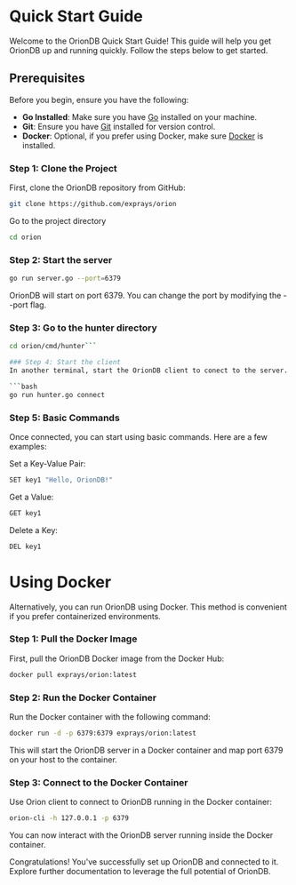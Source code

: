 
# Quick Start Guide

Welcome to the OrionDB Quick Start Guide! This guide will help you get OrionDB up and running quickly. Follow the steps below to get started.

## Prerequisites

Before you begin, ensure you have the following:

- **Go Installed**: Make sure you have [Go](https://golang.org/doc/install) installed on your machine.
- **Git**: Ensure you have [Git](https://git-scm.com/downloads) installed for version control.
- **Docker**: Optional, if you prefer using Docker, make sure [Docker](https://www.docker.com/products/docker-desktop) is installed.

<Steps>

### Step 1: Clone the Project

First, clone the OrionDB repository from GitHub:

```bash
git clone https://github.com/exprays/orion
```

Go to the project directory

```bash
cd orion
```

### Step 2: Start the server

```bash
go run server.go --port=6379
```
<Callout type="info" emoji="ℹ️">
  OrionDB will start on port 6379. You can change the port by modifying the --port flag.
</Callout>

### Step 3: Go to the hunter directory

```bash
cd orion/cmd/hunter```

### Step 4: Start the client
In another terminal, start the OrionDB client to conect to the server.

```bash
go run hunter.go connect
```

### Step 5: Basic Commands

Once connected, you can start using basic commands. Here are a few examples:

Set a Key-Value Pair:

```bash
SET key1 "Hello, OrionDB!"
```
Get a Value:

```bash
GET key1
```

Delete a Key:

```bash
DEL key1
```

</Steps>

# Using Docker

Alternatively, you can run OrionDB using Docker. This method is convenient if you prefer containerized environments.

<Steps>

### Step 1: Pull the Docker Image
First, pull the OrionDB Docker image from the Docker Hub:

```bash
docker pull exprays/orion:latest
```
### Step 2: Run the Docker Container
Run the Docker container with the following command:

```bash
docker run -d -p 6379:6379 exprays/orion:latest
```

This will start the OrionDB server in a Docker container and map port 6379 on your host to the container.

### Step 3: Connect to the Docker Container
Use Orion client to connect to OrionDB running in the Docker container:

```bash
orion-cli -h 127.0.0.1 -p 6379
```

</Steps>

You can now interact with the OrionDB server running inside the Docker container.

Congratulations! You've successfully set up OrionDB and connected to it. Explore further documentation to leverage the full potential of OrionDB.
